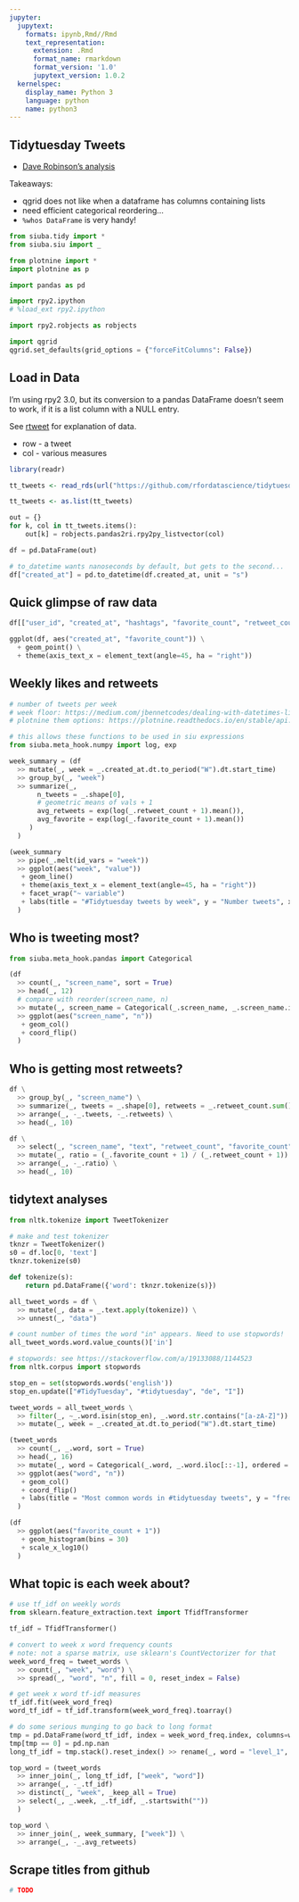 ```yaml
---
jupyter:
  jupytext:
    formats: ipynb,Rmd//Rmd
    text_representation:
      extension: .Rmd
      format_name: rmarkdown
      format_version: '1.0'
      jupytext_version: 1.0.2
  kernelspec:
    display_name: Python 3
    language: python
    name: python3
---
```


## Tidytuesday Tweets

* [Dave Robinson's analysis](https://github.com/dgrtwo/data-screencasts/blob/master/tidytuesday-tweets.Rmd)

Takeaways:

* qgrid does not like when a dataframe has columns containing lists
* need efficient categorical reordering...
* `%whos DataFrame` is very handy!

```python
from siuba.tidy import *
from siuba.siu import _

from plotnine import *
import plotnine as p

import pandas as pd

import rpy2.ipython
# %load_ext rpy2.ipython

import rpy2.robjects as robjects

import qgrid
qgrid.set_defaults(grid_options = {"forceFitColumns": False})
```

## Load in Data

I'm using rpy2 3.0, but its conversion to a pandas DataFrame doesn't seem to work, if
it is a list column with a NULL entry.

See [rtweet](https://rtweet.info/) for explanation of data.

* row - a tweet
* col - various measures

```r
library(readr)

tt_tweets <- read_rds(url("https://github.com/rfordatascience/tidytuesday/blob/master/data/2019/2019-01-01/tidytuesday_tweets.rds?raw=true"))

tt_tweets <- as.list(tt_tweets)
```

```python
out = {}
for k, col in tt_tweets.items():
    out[k] = robjects.pandas2ri.rpy2py_listvector(col)

df = pd.DataFrame(out)

# to_datetime wants nanoseconds by default, but gets to the second...
df["created_at"] = pd.to_datetime(df.created_at, unit = "s")
```

## Quick glimpse of raw data

```python
df[["user_id", "created_at", "hashtags", "favorite_count", "retweet_count"]].head()
```

```python
ggplot(df, aes("created_at", "favorite_count")) \
  + geom_point() \
  + theme(axis_text_x = element_text(angle=45, ha = "right"))
```

## Weekly likes and retweets

```python
# number of tweets per week
# week floor: https://medium.com/jbennetcodes/dealing-with-datetimes-like-a-pro-in-pandas-b80d3d808a7f
# plotnine them options: https://plotnine.readthedocs.io/en/stable/api.html#themeables

# this allows these functions to be used in siu expressions
from siuba.meta_hook.numpy import log, exp

week_summary = (df
  >> mutate(_, week = _.created_at.dt.to_period("W").dt.start_time)
  >> group_by(_, "week")
  >> summarize(_,
       n_tweets = _.shape[0],
       # geometric means of vals + 1
       avg_retweets = exp(log(_.retweet_count + 1).mean()),
       avg_favorite = exp(log(_.favorite_count + 1).mean())
     )
  )

(week_summary
  >> pipe(_.melt(id_vars = "week"))
  >> ggplot(aes("week", "value"))
   + geom_line()
   + theme(axis_text_x = element_text(angle=45, ha = "right"))
   + facet_wrap("~ variable")
   + labs(title = "#Tidytuesday tweets by week", y = "Number tweets", x = "Week")
  )

```

## Who is tweeting most?

```python
from siuba.meta_hook.pandas import Categorical

(df
  >> count(_, "screen_name", sort = True)
  >> head(_, 12)
  # compare with reorder(screen_name, n)
  >> mutate(_, screen_name = Categorical(_.screen_name, _.screen_name.iloc[::-1], ordered = True))
  >> ggplot(aes("screen_name", "n"))
   + geom_col()
   + coord_flip()
  )
```

## Who is getting most retweets?

```python
df \
  >> group_by(_, "screen_name") \
  >> summarize(_, tweets = _.shape[0], retweets = _.retweet_count.sum()) \
  >> arrange(_, -_.tweets, -_.retweets) \
  >> head(_, 10)
```

```python
df \
  >> select(_, "screen_name", "text", "retweet_count", "favorite_count") \
  >> mutate(_, ratio = (_.favorite_count + 1) / (_.retweet_count + 1)) \
  >> arrange(_, -_.ratio) \
  >> head(_, 10)
```

## tidytext analyses

```python
from nltk.tokenize import TweetTokenizer

# make and test tokenizer
tknzr = TweetTokenizer()
s0 = df.loc[0, 'text']
tknzr.tokenize(s0)

def tokenize(s):
    return pd.DataFrame({'word': tknzr.tokenize(s)})

all_tweet_words = df \
  >> mutate(_, data = _.text.apply(tokenize)) \
  >> unnest(_, "data")

# count number of times the word "in" appears. Need to use stopwords!
all_tweet_words.word.value_counts()['in']
```

```python
# stopwords: see https://stackoverflow.com/a/19133088/1144523
from nltk.corpus import stopwords

stop_en = set(stopwords.words('english'))
stop_en.update(["#TidyTuesday", "#tidytuesday", "de", "I"])

tweet_words = all_tweet_words \
  >> filter(_, ~_.word.isin(stop_en), _.word.str.contains("[a-zA-Z]")) \
  >> mutate(_, week = _.created_at.dt.to_period("W").dt.start_time)

(tweet_words
  >> count(_, _.word, sort = True)
  >> head(_, 16)
  >> mutate(_, word = Categorical(_.word, _.word.iloc[::-1], ordered = True))
  >> ggplot(aes("word", "n"))
   + geom_col()
   + coord_flip()
   + labs(title = "Most common words in #tidytuesday tweets", y = "frequency")
  )
```

```python
(df
  >> ggplot(aes("favorite_count + 1"))
   + geom_histogram(bins = 30)
   + scale_x_log10()
  )
```

## What topic is each week about?

```python
# use tf_idf on weekly words
from sklearn.feature_extraction.text import TfidfTransformer

tf_idf = TfidfTransformer()

# convert to week x word frequency counts
# note: not a sparse matrix, use sklearn's CountVectorizer for that
week_word_freq = tweet_words \
  >> count(_, "week", "word") \
  >> spread(_, "word", "n", fill = 0, reset_index = False)

# get week x word tf-idf measures
tf_idf.fit(week_word_freq)
word_tf_idf = tf_idf.transform(week_word_freq).toarray()

# do some serious munging to go back to long format
tmp = pd.DataFrame(word_tf_idf, index = week_word_freq.index, columns=week_word_freq.columns)
tmp[tmp == 0] = pd.np.nan
long_tf_idf = tmp.stack().reset_index() >> rename(_, word = "level_1", tf_idf = 0)

top_word = (tweet_words
  >> inner_join(_, long_tf_idf, ["week", "word"])
  >> arrange(_, -_.tf_idf)
  >> distinct(_, "week", _keep_all = True)
  >> select(_, _.week, _.tf_idf, _.startswith(""))
  )


```

```python
top_word \
  >> inner_join(_, week_summary, ["week"]) \
  >> arrange(_, -_.avg_retweets)
```

## Scrape titles from github

```python
# TODO
```
